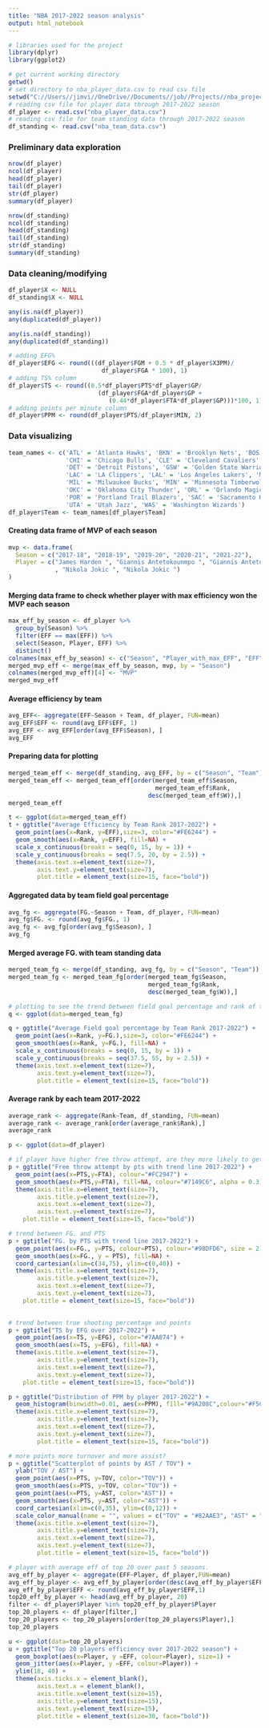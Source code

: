 ---
title: "NBA 2017-2022 season analysis"
output: html_notebook
---

```{r}
# libraries used for the project
library(dplyr)
library(ggplot2)
```

```{r}
# get current working directory
getwd()
# set directory to nba_player_data.csv to read csv file
setwd("C://Users//jimvi//OneDrive//Documents//job//Projects//nba_project_data_analysis&web_scraper//webscrapeNba")
# reading csv file for player data through 2017-2022 season
df_player <- read.csv("nba_player_data.csv")
# reading csv file for team standing data through 2017-2022 season
df_standing <- read.csv("nba_team_data.csv")
```
<h3> Preliminary data exploration </h3>
```{r}
nrow(df_player)
ncol(df_player)
head(df_player)
tail(df_player)
str(df_player)
summary(df_player)
```

```{r}
nrow(df_standing)
ncol(df_standing)
head(df_standing)
tail(df_standing)
str(df_standing)
summary(df_standing)
```
<h3> Data cleaning/modifying</h3>
```{r}
df_player$X <- NULL
df_standing$X <- NULL
```
```{r}
any(is.na(df_player))
any(duplicated(df_player))

any(is.na(df_standing))
any(duplicated(df_standing))
```
```{r}
# adding EFG% 
df_player$EFG <- round(((df_player$FGM + 0.5 * df_player$X3PM)/
                          df_player$FGA * 100), 1)
# adding TS% column 
df_player$TS <- round((0.5*df_player$PTS*df_player$GP/
                         (df_player$FGA*df_player$GP + 
                            (0.44*df_player$FTA*df_player$GP)))*100, 1)
# adding points per minute column
df_player$PPM <- round(df_player$PTS/df_player$MIN, 2)
```
<h3> Data visualizing</h3>
```{r}
team_names <- c('ATL' = 'Atlanta Hawks', 'BKN' = 'Brooklyn Nets', 'BOS' = 'Boston Celtics', 'CHA' = 'Charlotte Hornets', 
                'CHI' = 'Chicago Bulls', 'CLE' = 'Cleveland Cavaliers', 'DAL' = 'Dallas Mavericks', 'DEN' = 'Denver Nuggets', 
                'DET' = 'Detroit Pistons', 'GSW' = 'Golden State Warriors', 'HOU' = 'Houston Rockets', 'IND' = 'Indiana Pacers', 
                'LAC' = 'LA Clippers', 'LAL' = 'Los Angeles Lakers', 'MEM' = 'Memphis Grizzlies', 'MIA' = 'Miami Heat', 
                'MIL' = 'Milwaukee Bucks', 'MIN' = 'Minnesota Timberwolves', 'NOP' = 'New Orleans Pelicans', 'NYK' = 'New York Knicks', 
                'OKC' = 'Oklahoma City Thunder', 'ORL' = 'Orlando Magic', 'PHI' = 'Philadelphia 76ers', 'PHX' = 'Phoenix Suns', 
                'POR' = 'Portland Trail Blazers', 'SAC' = 'Sacramento Kings', 'SAS' = 'San Antonio Spurs', 'TOR' = 'Toronto Raptors', 
                'UTA' = 'Utah Jazz', 'WAS' = 'Washington Wizards')
df_player$Team <- team_names[df_player$Team]
```
<h4> Creating data frame of MVP of each season</h4>
```{r}

mvp <- data.frame(
  Season = c("2017-18", "2018-19", "2019-20", "2020-21", "2021-22"),
  Player = c("James Harden ", "Giannis Antetokounmpo ", "Giannis Antetokounmpo "
             , "Nikola Jokic ", "Nikola Jokic ")
)
```
<h4> Merging data frame to check whether player with max efficiency won the MVP each season </h4>
```{r}
max_eff_by_season <- df_player %>%
  group_by(Season) %>%
  filter(EFF == max(EFF)) %>%
  select(Season, Player, EFF) %>%
  distinct()
colnames(max_eff_by_season) <- c("Season", "Player_with_max_EFF", "EFF")
merged_mvp_eff <- merge(max_eff_by_season, mvp, by = "Season")
colnames(merged_mvp_eff)[4] <- "MVP"
merged_mvp_eff
```
<h4> Average efficiency by team </h4>
```{r}
avg_EFF<- aggregate(EFF~Season + Team, df_player, FUN=mean)
avg_EFF$EFF <- round(avg_EFF$EFF, 1)
avg_EFF <- avg_EFF[order(avg_EFF$Season), ]
avg_EFF
```
<h4> Preparing data for plotting</h4>
```{r}
merged_team_eff <- merge(df_standing, avg_EFF, by = c("Season", "Team"))
merged_team_eff <- merged_team_eff[order(merged_team_eff$Season, 
                                         merged_team_eff$Rank, 
                                       desc(merged_team_eff$W)),]
merged_team_eff

```
```{r}
t <- ggplot(data=merged_team_eff)
t + ggtitle("Average Efficiency by Team Rank 2017-2022") +
  geom_point(aes(x=Rank, y=EFF),size=3, color="#FE6244") +
  geom_smooth(aes(x=Rank, y=EFF), fill=NA) +
  scale_x_continuous(breaks = seq(0, 15, by = 1)) +
  scale_y_continuous(breaks = seq(7.5, 20, by = 2.5)) +
  theme(axis.text.x=element_text(size=7),
        axis.text.y=element_text(size=7),
        plot.title = element_text(size=15, face="bold"))
```
<h4> Aggregated data by team field goal percentage</h4>
```{r}
avg_fg <- aggregate(FG.~Season + Team, df_player, FUN=mean)
avg_fg$FG. <- round(avg_fg$FG., 1)
avg_fg <- avg_fg[order(avg_fg$Season), ]
avg_fg
```
<h4> Merged average FG. with team standing data</h4>
```{r}
merged_team_fg <- merge(df_standing, avg_fg, by = c("Season", "Team"))
merged_team_fg <- merged_team_fg[order(merged_team_fg$Season, 
                                       merged_team_fg$Rank, 
                                       desc(merged_team_fg$W)),]
```
```{r}
# plotting to see the trend between field goal percentage and rank of the team
q <- ggplot(data=merged_team_fg)

q + ggtitle("Average Field goal percentage by Team Rank 2017-2022") +
  geom_point(aes(x=Rank, y=FG.),size=3, color="#FE6244") +
  geom_smooth(aes(x=Rank, y=FG.), fill=NA) +
  scale_x_continuous(breaks = seq(0, 15, by = 1)) +
  scale_y_continuous(breaks = seq(37.5, 55, by = 2.5)) +
  theme(axis.text.x=element_text(size=7),
        axis.text.y=element_text(size=7),
        plot.title = element_text(size=15, face="bold"))
```
<h4> Average rank by each team 2017-2022</h4>
```{r}
average_rank <- aggregate(Rank~Team, df_standing, FUN=mean)
average_rank <- average_rank[order(average_rank$Rank),]
average_rank
```
```{r}
p <- ggplot(data=df_player)

# if player have higher free throw attempt, are they more likely to get more points
p + ggtitle("Free throw attempt by pts with trend line 2017-2022") +
  geom_point(aes(x=PTS,y=FTA), colour="#FC2947") +
  geom_smooth(aes(x=PTS,y=FTA), fill=NA, colour="#7149C6", alpha = 0.3) +
  theme(axis.title.x=element_text(size=7),
        axis.title.y=element_text(size=7),
        axis.text.x=element_text(size=7),
        axis.text.y=element_text(size=7),
    plot.title = element_text(size=15, face="bold"))

```
```{r}
# trend between FG. and PTS
p + ggtitle("FG. by PTS with trend line 2017-2022") +
  geom_point(aes(x=FG., y=PTS, colour=PTS), colour="#98DFD6", size = 2) +
  geom_smooth(aes(x=FG., y = PTS), fill=NA) + 
  coord_cartesian(xlim=c(34,75), ylim=c(0,40)) +
  theme(axis.title.x=element_text(size=7),
        axis.title.y=element_text(size=7),
        axis.text.x=element_text(size=7),
        axis.text.y=element_text(size=7),
    plot.title = element_text(size=15, face="bold"))
  

```
```{r}
# trend between true shooting percentage and points
p + ggtitle("TS by EFG over 2017-2022") +
  geom_point(aes(x=TS, y=EFG), color="#7AA874") + 
  geom_smooth(aes(x=TS, y=EFG), fill=NA) +
  theme(axis.title.x=element_text(size=7),
        axis.title.y=element_text(size=7),
        axis.text.x=element_text(size=7),
        axis.text.y=element_text(size=7),
    plot.title = element_text(size=15, face="bold"))
```
```{r}
p + ggtitle("Distribution of PPM by player 2017-2022") +
  geom_histogram(binwidth=0.01, aes(x=PPM), fill="#9A208C",colour="#F5C6EC") +
  theme(axis.title.x=element_text(size=7),
        axis.title.y=element_text(size=7),
        axis.text.x=element_text(size=7),
        axis.text.y=element_text(size=7),
        plot.title = element_text(size=15, face="bold"))
```
```{r}
# more points more turnover and more assist?
p + ggtitle("Scatterplot of points by AST / TOV") +
  ylab("TOV / AST") +
  geom_point(aes(x=PTS, y=TOV, color="TOV")) + 
  geom_smooth(aes(x=PTS, y=TOV, color="TOV")) + 
  geom_point(aes(x=PTS, y=AST, color="AST")) + 
  geom_smooth(aes(x=PTS, y=AST, color="AST")) +
  coord_cartesian(xlim=c(0,35), ylim=c(0,12)) +
  scale_color_manual(name = "", values = c("TOV" = "#82AAE3", "AST" = "#F7DB6A")) +
  theme(axis.title.x=element_text(size=7),
        axis.title.y=element_text(size=7),
        axis.text.x=element_text(size=7),
        axis.text.y=element_text(size=7),
        plot.title = element_text(size=15, face="bold"))
```
```{r}
# player with average eff of top 20 over past 5 seasons. 
avg_eff_by_player <- aggregate(EFF~Player, df_player,FUN=mean)
avg_eff_by_player <- avg_eff_by_player[order(desc(avg_eff_by_player$EFF)),]
avg_eff_by_player$EFF <- round(avg_eff_by_player$EFF,1)
top20_eff_by_player <- head(avg_eff_by_player, 20)
filter <- df_player$Player %in% top20_eff_by_player$Player
top_20_players <- df_player[filter,]
top_20_players <- top_20_players[order(top_20_players$Player),]
top_20_players
```
```{r fig.width=16, fig.height=10}
u <- ggplot(data=top_20_players)
u + ggtitle("Top 20 players efficiency over 2017-2022 season") +
  geom_boxplot(aes(x=Player, y =EFF, colour=Player), size=1) +
  geom_jitter(aes(x=Player, y =EFF, colour=Player)) + 
  ylim(18, 40) +
  theme(axis.ticks.x = element_blank(),
        axis.text.x = element_blank(),
        axis.title.x=element_text(size=15),
        axis.title.y=element_text(size=15),
        axis.text.y=element_text(size=15),
        plot.title = element_text(size=30, face="bold"))
```
